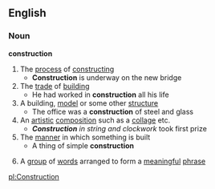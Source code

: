 ==English==
===Noun===
'''construction'''
#The [[process]] of [[constructing]]
#* '''Construction''' is underway on the new bridge
#The [[trade]] of [[building]]
#* He had worked in '''construction''' all his life
#A building, [[model]] or some other [[structure]]
#* The office was a '''construction''' of steel and glass
#An [[artistic]] [[composition]] such as a [[collage]] etc.
#* '''''Construction''' in string and clockwork'' took first prize
#The [[manner]] in which something is built
#* A thing of simple '''construction'''
#{{Grammar}} A [[group]] of [[word]]s arranged to form a [[meaningful]] [[phrase]]

[[pl:Construction]]